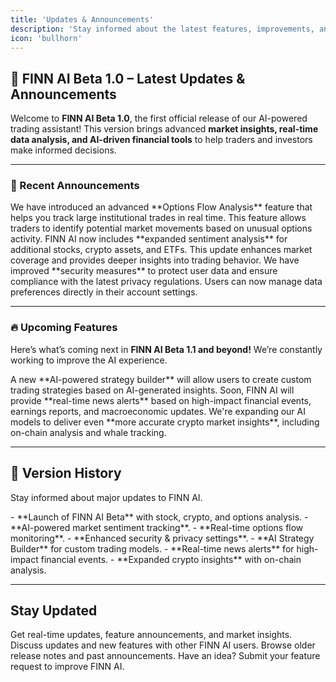 ```yaml
---
title: 'Updates & Announcements'
description: 'Stay informed about the latest features, improvements, and updates in FINN AI.'
icon: 'bullhorn'
---
```


## 🚀 FINN AI Beta 1.0 – Latest Updates & Announcements

Welcome to **FINN AI Beta 1.0**, the first official release of our AI-powered trading assistant! This version brings advanced **market insights, real-time data analysis, and AI-driven financial tools** to help traders and investors make informed decisions.

---

### 📢 Recent Announcements

<AccordionGroup>
  <Accordion icon="bolt" title="🚀 New Feature: AI-Powered Options Flow Analysis (March 2025)">
    We have introduced an advanced **Options Flow Analysis** feature that helps you track large institutional trades in real time. This feature allows traders to identify potential market movements based on unusual options activity.
  </Accordion>
  <Accordion icon="chart-line" title="📊 Market Sentiment Analysis Now Covers More Assets (February 2025)">
    FINN AI now includes **expanded sentiment analysis** for additional stocks, crypto assets, and ETFs. This update enhances market coverage and provides deeper insights into trading behavior.
  </Accordion>
  <Accordion icon="shield-alt" title="🔐 Security Enhancements & Privacy Updates (January 2025)">
    We have improved **security measures** to protect user data and ensure compliance with the latest privacy regulations. Users can now manage data preferences directly in their account settings.
  </Accordion>
</AccordionGroup>

---

### 🔥 Upcoming Features

Here’s what’s coming next in **FINN AI Beta 1.1 and beyond!** We’re constantly working to improve the AI experience.

<AccordionGroup>
  <Accordion icon="robot" title="🤖 AI Strategy Builder (Coming Soon)">
    A new **AI-powered strategy builder** will allow users to create custom trading strategies based on AI-generated insights.
  </Accordion>
  <Accordion icon="bell" title="📢 Real-Time News Alerts (Coming Soon)">
    Soon, FINN AI will provide **real-time news alerts** based on high-impact financial events, earnings reports, and macroeconomic updates.
  </Accordion>
  <Accordion icon="rocket" title="📈 Enhanced Crypto Insights (Coming Soon)">
    We're expanding our AI models to deliver even **more accurate crypto market insights**, including on-chain analysis and whale tracking.
  </Accordion>
</AccordionGroup>

---

## 📅 Version History

Stay informed about major updates to FINN AI.

<AccordionGroup>
  <Accordion icon="code-branch" title="Beta 1.0 (March 2025)">
    - **Launch of FINN AI Beta** with stock, crypto, and options analysis.
    - **AI-powered market sentiment tracking**.
    - **Real-time options flow monitoring**.
    - **Enhanced security & privacy settings**.
  </Accordion>
  <Accordion icon="code-branch" title="Beta 1.1 (Coming Soon)">
    - **AI Strategy Builder** for custom trading models.
    - **Real-time news alerts** for high-impact financial events.
    - **Expanded crypto insights** with on-chain analysis.
  </Accordion>
</AccordionGroup>

---

## Stay Updated

<CardGroup>
  <Card title="Follow Us on Twitter" icon="twitter" href="https://twitter.com/finn_ai">
    Get real-time updates, feature announcements, and market insights.
  </Card>
  <Card title="Join the Community" icon="users" href="/docs/community">
    Discuss updates and new features with other FINN AI users.
  </Card>
  <Card title="View Past Updates" icon="history" href="/docs/updates/archive">
    Browse older release notes and past announcements.
  </Card>
  <Card title="Request a Feature" icon="lightbulb" href="/docs/feedback">
    Have an idea? Submit your feature request to improve FINN AI.
  </Card>
</CardGroup>
